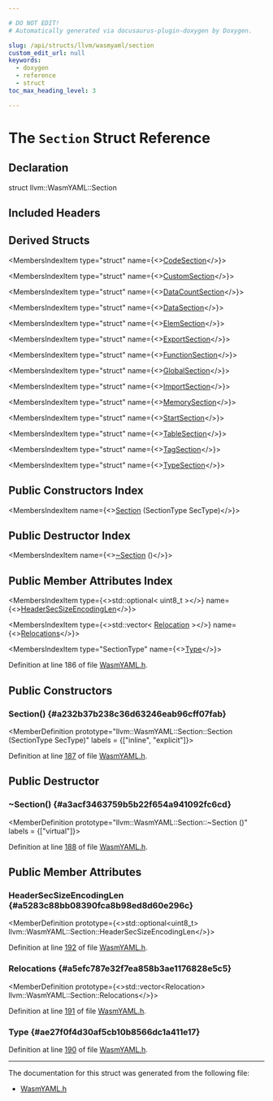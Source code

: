 ```yaml
---

# DO NOT EDIT!
# Automatically generated via docusaurus-plugin-doxygen by Doxygen.

slug: /api/structs/llvm/wasmyaml/section
custom_edit_url: null
keywords:
  - doxygen
  - reference
  - struct
toc_max_heading_level: 3

---
```





# The `Section` Struct Reference

<DoxygenPage pluginConfig={pluginConfig}>



## Declaration

<CodeBlock>struct llvm::WasmYAML::Section</CodeBlock>

## Included Headers

<IncludesList>
<IncludesListItem
  filePath="llvm/ObjectYAML/WasmYAML.h"
  permalink="/docs/api/files/include/include/llvm/include/llvm/objectyaml/wasmyaml-h"
  isLocal="true" />
</IncludesList>

## Derived Structs

<MembersIndex>

<MembersIndexItem
  type="struct"
  name={<><a href="/docs/api/structs/llvm/wasmyaml/codesection">CodeSection</a></>}>
</MembersIndexItem>

<MembersIndexItem
  type="struct"
  name={<><a href="/docs/api/structs/llvm/wasmyaml/customsection">CustomSection</a></>}>
</MembersIndexItem>

<MembersIndexItem
  type="struct"
  name={<><a href="/docs/api/structs/llvm/wasmyaml/datacountsection">DataCountSection</a></>}>
</MembersIndexItem>

<MembersIndexItem
  type="struct"
  name={<><a href="/docs/api/structs/llvm/wasmyaml/datasection">DataSection</a></>}>
</MembersIndexItem>

<MembersIndexItem
  type="struct"
  name={<><a href="/docs/api/structs/llvm/wasmyaml/elemsection">ElemSection</a></>}>
</MembersIndexItem>

<MembersIndexItem
  type="struct"
  name={<><a href="/docs/api/structs/llvm/wasmyaml/exportsection">ExportSection</a></>}>
</MembersIndexItem>

<MembersIndexItem
  type="struct"
  name={<><a href="/docs/api/structs/llvm/wasmyaml/functionsection">FunctionSection</a></>}>
</MembersIndexItem>

<MembersIndexItem
  type="struct"
  name={<><a href="/docs/api/structs/llvm/wasmyaml/globalsection">GlobalSection</a></>}>
</MembersIndexItem>

<MembersIndexItem
  type="struct"
  name={<><a href="/docs/api/structs/llvm/wasmyaml/importsection">ImportSection</a></>}>
</MembersIndexItem>

<MembersIndexItem
  type="struct"
  name={<><a href="/docs/api/structs/llvm/wasmyaml/memorysection">MemorySection</a></>}>
</MembersIndexItem>

<MembersIndexItem
  type="struct"
  name={<><a href="/docs/api/structs/llvm/wasmyaml/startsection">StartSection</a></>}>
</MembersIndexItem>

<MembersIndexItem
  type="struct"
  name={<><a href="/docs/api/structs/llvm/wasmyaml/tablesection">TableSection</a></>}>
</MembersIndexItem>

<MembersIndexItem
  type="struct"
  name={<><a href="/docs/api/structs/llvm/wasmyaml/tagsection">TagSection</a></>}>
</MembersIndexItem>

<MembersIndexItem
  type="struct"
  name={<><a href="/docs/api/structs/llvm/wasmyaml/typesection">TypeSection</a></>}>
</MembersIndexItem>

</MembersIndex>

## Public Constructors Index

<MembersIndex>

<MembersIndexItem
  name={<><a href="#a232b37b238c36d63246eab96cff07fab">Section</a> (SectionType SecType)</>}>
</MembersIndexItem>

</MembersIndex>

## Public Destructor Index

<MembersIndex>

<MembersIndexItem
  name={<><a href="#a3acf3463759b5b22f654a941092fc6cd">~Section</a> ()</>}>
</MembersIndexItem>

</MembersIndex>

## Public Member Attributes Index

<MembersIndex>

<MembersIndexItem
  type={<>std::optional&lt; uint8&#95;t &gt;</>}
  name={<><a href="#a5283c88bb08390fca8b98ed8d60e296c">HeaderSecSizeEncodingLen</a></>}>
</MembersIndexItem>

<MembersIndexItem
  type={<>std::vector&lt; <a href="/docs/api/structs/llvm/wasmyaml/relocation">Relocation</a> &gt;</>}
  name={<><a href="#a5efc787e32f7ea858b3ae1176828e5c5">Relocations</a></>}>
</MembersIndexItem>

<MembersIndexItem
  type="SectionType"
  name={<><a href="#ae27f0f4d30af5cb10b8566dc1a411e17">Type</a></>}>
</MembersIndexItem>

</MembersIndex>


Definition at line 186 of file <a href="/docs/api/files/include/include/llvm/include/llvm/objectyaml/wasmyaml-h">WasmYAML.h</a>.

<SectionDefinition>

## Public Constructors

### Section() {#a232b37b238c36d63246eab96cff07fab}

<MemberDefinition
  prototype="llvm::WasmYAML::Section::Section (SectionType SecType)"
  labels = {["inline", "explicit"]}>

Definition at line <a href="/docs/api/files/include/include/llvm/include/llvm/objectyaml/wasmyaml-h/#l00187">187</a> of file <a href="/docs/api/files/include/include/llvm/include/llvm/objectyaml/wasmyaml-h">WasmYAML.h</a>.
</MemberDefinition>

</SectionDefinition>

<SectionDefinition>

## Public Destructor

### ~Section() {#a3acf3463759b5b22f654a941092fc6cd}

<MemberDefinition
  prototype="llvm::WasmYAML::Section::~Section ()"
  labels = {["virtual"]}>

Definition at line <a href="/docs/api/files/include/include/llvm/include/llvm/objectyaml/wasmyaml-h/#l00188">188</a> of file <a href="/docs/api/files/include/include/llvm/include/llvm/objectyaml/wasmyaml-h">WasmYAML.h</a>.
</MemberDefinition>

</SectionDefinition>

<SectionDefinition>

## Public Member Attributes

### HeaderSecSizeEncodingLen {#a5283c88bb08390fca8b98ed8d60e296c}

<MemberDefinition
  prototype={<>std::optional&lt;uint8&#95;t&gt; llvm::WasmYAML::Section::HeaderSecSizeEncodingLen</>}>

Definition at line <a href="/docs/api/files/include/include/llvm/include/llvm/objectyaml/wasmyaml-h/#l00192">192</a> of file <a href="/docs/api/files/include/include/llvm/include/llvm/objectyaml/wasmyaml-h">WasmYAML.h</a>.
</MemberDefinition>

### Relocations {#a5efc787e32f7ea858b3ae1176828e5c5}

<MemberDefinition
  prototype={<>std::vector&lt;Relocation&gt; llvm::WasmYAML::Section::Relocations</>}>

Definition at line <a href="/docs/api/files/include/include/llvm/include/llvm/objectyaml/wasmyaml-h/#l00191">191</a> of file <a href="/docs/api/files/include/include/llvm/include/llvm/objectyaml/wasmyaml-h">WasmYAML.h</a>.
</MemberDefinition>

### Type {#ae27f0f4d30af5cb10b8566dc1a411e17}

<MemberDefinition
  prototype="SectionType llvm::WasmYAML::Section::Type">

Definition at line <a href="/docs/api/files/include/include/llvm/include/llvm/objectyaml/wasmyaml-h/#l00190">190</a> of file <a href="/docs/api/files/include/include/llvm/include/llvm/objectyaml/wasmyaml-h">WasmYAML.h</a>.
</MemberDefinition>

</SectionDefinition>

<hr/>

The documentation for this struct was generated from the following file:

<ul>
<li><a href="/docs/api/files/include/include/llvm/include/llvm/objectyaml/wasmyaml-h">WasmYAML.h</a></li>
</ul>

</DoxygenPage>
